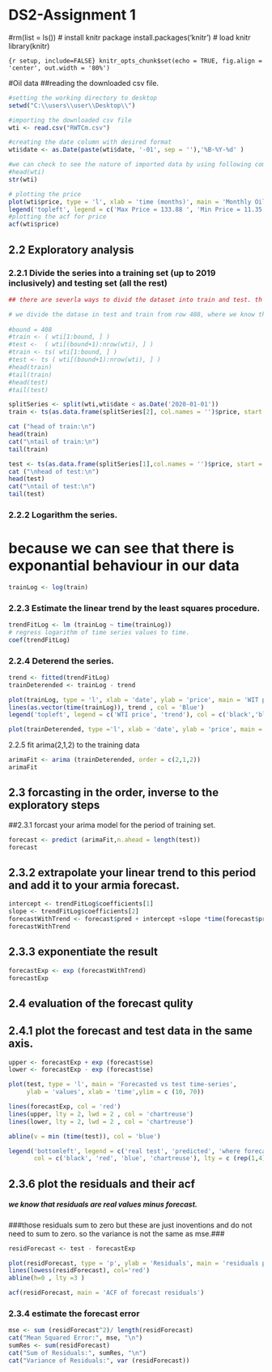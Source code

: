 # DS2-Assignment 1
#rm(list = ls())
# install knitr package
install.packages('knitr')
# load knitr
library(knitr)

```{r setup, include=FALSE} knitr_opts_chunk$set(echo = TRUE, fig.align = 'center', out.width = '80%')```


#Oil data
##reading the downloaded csv file.

```{r}
#setting the working directory to desktop
setwd("C:\\users\\user\\Desktop\\")

#importing the downloaded csv file
wti <- read.csv("RWTCm.csv")

#creating the date column with desired format 
wti$date <- as.Date(paste(wti$date, '-01', sep = ''),'%B-%Y-%d' )

#we can check to see the nature of imported data by using following commands.
#head(wti)
str(wti)
```
```{r}
# plotting the price
plot(wti$price, type = 'l', xlab = 'time (months)', main = 'Monthly Oil Prices')
legend('topleft', legend = c('Max Price = 133.88 ', 'Min Price = 11.35'))
#plotting the acf for price
acf(wti$price)
```
## 2.2 Exploratory analysis
### 2.2.1 Divide the series into a training set (up to 2019 inclusively) and testing set (all the rest)
```{r}
## there are severla ways to divid the dataset into train and test. th following commented code can also be used.

# we divide the datase in test and train from row 408, where we know that year 2019 ends.
 
#bound = 408
#train <- ( wti[1:bound, ] )             
#test <-  ( wti[(bound+1):nrow(wti), ] )
#train <- ts( wti[1:bound, ] )             
#test <- ts ( wti[(bound+1):nrow(wti), ] )
#head(train)
#tail(train)
#head(test)
#tail(test)

splitSeries <- split(wti,wti$date < as.Date('2020-01-01'))
train <- ts(as.data.frame(splitSeries[2], col.names = '')$price, start = 1986, frequency = 12)

cat ("head of train:\n")
head(train)
cat("\ntail of train:\n")
tail(train)

test <- ts(as.data.frame(splitSeries[1],col.names = '')$price, start = 2020, frequency = 12)
cat ("\nhead of test:\n")
head(test)
cat("\ntail of test:\n")
tail(test)
```
### 2.2.2 Logarithm the series.
# because we can see that there is exponantial behaviour in our data
```{r}
trainLog <- log(train)
```
### 2.2.3 Estimate the linear trend by the least squares procedure.
```{r}
trendFitLog <- lm (trainLog ~ time(trainLog))
# regress logarithm of time series values to time.
coef(trendFitLog)
```
### 2.2.4 Deterend the series.
```{r}
trend <- fitted(trendFitLog)
trainDeterended <- trainLog - trend

plot(trainLog, type = 'l', xlab = 'date', ylab = 'price', main = 'WIT price and extracted trend')
lines(as.vector(time(trainLog)), trend , col = 'Blue')
legend('topleft', legend = c('WTI price', 'trend'), col = c('black','blue'), lty = 1:1, cex = 1.2)

plot(trainDeterended, type ='l', xlab = 'date', ylab = 'price', main = 'Deterended WTI price train set')
```
2.2.5 fit arima(2,1,2) to the training data
```{r}
arimaFit <- arima (trainDeterended, order = c(2,1,2))
arimaFit
```

## 2.3 forcasting in the order, inverse to the exploratory steps
##2.3.1 forcast your arima model for the period of training set.
```{r}
forecast <- predict (arimaFit,n.ahead = length(test))
forecast
```
## 2.3.2 extrapolate your linear trend to this period and add it to your armia forecast.

```{r}
intercept <- trendFitLog$coefficients[1]
slope <- trendFitLog$coefficients[2]
forecastWithTrend <- forecast$pred + intercept +slope *time(forecast$pred)
forecastWithTrend
```
## 2.3.3 exponentiate the result
```{r}
forecastExp <- exp (forecastWithTrend)
forecastExp
```

## 2.4 evaluation of the forecast qulity
## 2.4.1 plot the forecast and test data in the same axis.
```{r}
upper <- forecastExp + exp (forecast$se)
lower <- forecastExp - exp (forecast$se)

plot(test, type = 'l', main = 'Forecasted vs test time-series',
     ylab = 'values', xlab = 'time',ylim = c (10, 70))

lines(forecastExp, col = 'red')
lines(upper, lty = 2, lwd = 2 , col = 'chartreuse')
lines(lower, lty = 2, lwd = 2 , col = 'chartreuse')

abline(v = min (time(test)), col = 'blue')

legend('bottomleft', legend = c('real test', 'predicted', 'where forecast starts', 'confidence interval'), 
       col = c('black', 'red', 'blue', 'chartreuse'), lty = c (rep(1,4),2), cex = 0.7)
```

## 2.3.6 plot the residuals and their acf
##### we know that residuals are real values minus forecast.###
###those residuals sum to zero but these are just inoventions and do not need to sum to zero. so the variance is not the same as mse.###
```{r}
residForecast <- test - forecastExp

plot(residForecast, type = 'p', ylab = 'Residuals', main = 'residuals plot for forecast')
lines(lowess(residForecast), col='red')
abline(h=0 , lty =3 )

acf(residForecast, main = 'ACF of forecast residuals')

```
### 2.3.4 estimate the forecast error
```{r}
mse <- sum (residForecast^2)/ length(residForecast)
cat("Mean Squared Error:", mse, "\n")
sumRes <- sum(residForecast)
cat("Sum of Residuals:", sumRes, "\n")
cat("Variance of Residuals:", var (residForecast))
```